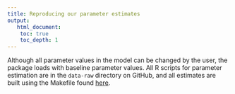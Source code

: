 ```yaml
---
title: Reproducing our parameter estimates
output: 
   html_document:
    toc: true
    toc_depth: 1
---
```


Although all parameter values in the model can be changed by the user, the package loads with baseline parameter values. All R scripts for parameter estimation are in the `data-raw` directory on GitHub, and all estimates are built using the Makefile found [here](https://github.com/InnovationValueInitiative/IVI-RA/blob/master/data-raw/Makefile). 